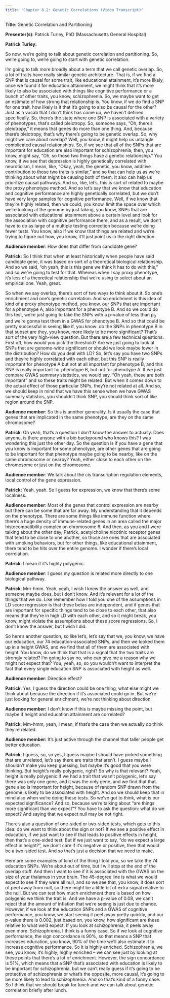 ```yaml
---
title: "Chapter 8.2: Genetic Correlations (Video Transcript)"
---
```


**Title**: Genetic Correlation and Partitioning

**Presenter(s)**: Patrick Turley, PhD (Massachusetts General Hospital)

**Patrick Turley:**

So now, we're going to talk about genetic correlation and partitioning. So, we're going to, we're going to start with genetic correlation.

I'm going to talk more broadly about a term that we call genetic overlap. So, a lot of traits have really similar genetic architecture. That is, if we find a SNP that is causal for some trait, like educational attainment, it's more likely, once we found it for education attainment, we might think that it's more likely to also be associated with things like cognitive performance or a bunch of other traits, you know, schizophrenia. So, we maybe want to get an estimate of how strong that relationship is. You know, if we do find a SNP for one trait, how likely is it that it's going to also be causal for the other? Just as a vocab that I don't think has come up, we haven't defined specifically. So, there's the state where one SNP is associated with a variety of phenotypes, that's called pleiotropy. So, someone says, "Oh, there's pleiotropy," it means that genes do more than one thing. And, because there's pleiotropy, that's why there's going to be genetic overlap. So, why might we care about overlap? Well, you know, it might help us untangle complicated causal relationships. So, if we see that all of the SNPs that are important for education are also important for schizophrenia, then, you know, might say, "Oh, so those two things have a genetic relationship." You know, if we see that depression is highly genetically correlated with neuroticism, I mean, like, "Okay, yeah, the genetic, you know, additive contribution to those two traits is similar," and so that can help us as we're thinking about what might be causing both of them. It also can help us prioritize causal pathways. And so, like, let's, this is sort of related to maybe the proxy phenotype method. And so let's say that we know that education and cognitive performance are highly genetically correlated, but we don't have very large samples for cognitive performance. Well, if we know that they're highly related, then we could, you know, limit the space over which we're looking at the genome by just taking, you know, SNPs that are associated with educational attainment above a certain level and look for the association with cognitive performance there, and as a result, we don't have to do as large of a multiple testing correction because we're doing fewer tests. You know, also if we know that things are related and we're trying to figure out how, you know, it'll just point us in the right direction.

**Audience member**: How does that differ from candidate gene?

**Patrick:** So I think that when at least historically when people have said candidate gene, it was based on sort of a theoretical biological relationship. And so we said, "oh yeah, this is this gene we think it has to do with this," and so we're going to test for that. Whereas when I say proxy phenotype, it's less of a theoretical relationship that we're using to select about an empirical one. Yeah, great.

So when we say overlap, there's sort of two ways to think about it. So one's enrichment and one's genetic correlation. And so enrichment is this idea of kind of a proxy phenotype method, you know, our SNPs that are important for a phenotype A, also important for a phenotype B. And so we could do this test, we're just going to take the SNPs with a p-value of less than p~0~ and we're gonna test them in a GWAS for phenotype B. And so that could be pretty successful in seeing like if, you know: do the SNPs in phenotype B in that subset are they, you know, more likely to be more significant? That's sort of the very high-view question. But there are a few technical questions. First off, how would you pick the threshold? Are we just going to look at SNPs that are genome-wide significant or should we look maybe lower in the distribution? How do you deal with LD? So, let's say you have two SNPs and they're highly correlated with each other, but this SNP is really important for phenotype A but not at all important for phenotype B, and this SNP is really important for phenotype B, but not for phenotype A. If we just compare GWAS summary statistics, we would say, "Oh yeah, these are both important" and so these traits might be related. But when it comes down to the actual effect of those particular SNPs, they're not related at all. And so, we should keep in mind that we have this sense when we have GWAS summary statistics, you shouldn't think SNP, you should think sort of like region around the SNP.

**Audience member**: So this is another generality. Is it usually the case that genes that are implicated in the same phenotype, are they on the same chromosome?

**Patrick**: Oh yeah, that's a question I don't know the answer to actually. Does anyone, is there anyone with a bio background who knows this? I was wondering this just the other day. So the question is if you have a gene that you know is important for some phenotype, are other genes that are going to be important for that phenotype maybe going to be nearby, like on the same chromosome or nearby? Yeah, either close to each other on the chromosome or just on the chromosome.

**Audience member**: We talk about the cis transcription regulation elements, local control of the gene expression.

**Patrick:** Yeah, yeah. So I guess for expression, we know that there's some localness.

**Audience member**: Most of the genes that control expression are nearby but there can be some that are far away. My understanding that it depends on the phenotype. There are some things like immune function where there's a huge density of immune-related genes in an area called the major histocompatibility complex on chromosome 6. And then, as you and I were talking about the other day, Patrick, acetylcholine nicotinic receptor genes that tend to be close to one another, so those are ones that are associated with smoking behaviors, but for other things, like educational attainment, there tend to be hits over the entire genome. I wonder if there's local correlation.

**Patrick**: I mean if it's highly polygenic.

**Audience member**: I guess my question is related more directly to one biological pathway.

**Patrick**: Mm-hmm. Yeah, yeah, I wish I knew the answer as well, and someone maybe does, but I don't know. And it's relevant for a lot of the things that we do. Like remember how I told you one of the assumptions in LD score regression is that these betas are independent, and if genes that are important for specific things tend to be close to each other, that also means that they're in high LD with each other, and so it might break, you know, might violate the assumptions about these score regressions. So, I don't know the answer, but I wish I did.

So here's another question, so like let's, let's say that we, you know, we have our education, our 74 education-associated SNPs, and then we looked them up in a height GWAS, and we find that all of them are associated with height. You know, do we think that that is a signal that the two traits are strongly related? I'm going to say no, who can give me a reason why we might not expect that? You, yeah, so, so you wouldn't want to interpret the fact that every single education SNP is associated with height as well.

**Audience member***:* Direction effect?

**Patrick**: Yes, I guess the direction could be one thing, what else might we think about because the direction if it's associated could go in. But we're just looking for general enrichment, we're not thinking about direction.

**Audience member:** I don't know if this is maybe missing the point, but maybe if height and education attainment are correlated?

**Patrick**: Mm-hmm, yeah, I mean, if that's the case then we actually do think they're related.

**Audience member:** It's just active through the channel that taller people get better education.

**Patrick**: I guess, so, so yes, I guess maybe I should have picked something that are unrelated, let's say there are traits that aren't. I guess maybe I shouldn't make you keep guessing, but maybe it's good that you were thinking. But height's really polygenic, right? So why is that relevant? Yeah, height is really polygenic.If we had a trait that wasn't polygenic, let's say there was only one gene, and it was the only gene, and we find that that gene also is important for height, because of random SNP drawn from the genome is likely to be associated with height. And so we should keep that in mind also when we're doing these tests. So we've got to think, what is our expected significance? And so, because we're talking about "are things more significant than we expect"? You have to ask the question: what do we expect? And saying that we expect null may be not right.

There's also a question of one-sided or two-sided tests, which gets to this idea: do we want to think about the sign or not? If we see a positive effect in education, if we just want to see if that leads to positive effects in height, then that's a one-sided test. But if we just want to say, "do we expect a large effect in height?", we don't care if it's negative or positive, then that would be a two-sided test. And so that's just a decision that we need to make.

Here are some examples of kind of the thing I told you, so we take the 74 education SNPs. We're about out of time, but I will stop at the end of the overlap stuff. And then I want to see if it is associated with the GWAS on the size of your thalamus in your brain. The 45-degree line is what we would expect to see if they were all null, and so we see that, you know, it does sort of peel away from null, so there might be a little bit of extra signal relative to the null. But we can test how much enrichment there is based on how polygenic we think the trait is. And we have a p-value of 0.08, we can't reject that the amount of inflation that we're seeing is just due to chance. However, if we look at the education SNPs and a GWAS of cognitive performance, you know, we start seeing it peel away pretty quickly, and our p-value there is 0.002, just based on, you know, how significant are these relative to what we'd expect. If you look at schizophrenia, it peels away even more. Schizophrenia, I think is a funny case. So if we look at cognitive performance, the sign concordance is 90%, so that means a SNP that increases education, you know, 90% of the time we'll also estimate it to increase cognitive performance. So it is highly enriched. Schizophrenia, we see, you know, it's highly, highly enriched -- we can see just by looking at these points that there's a lot of enrichment. However, the sign concordance is 51%, which means that a SNP that's associated with education is likely to be important for schizophrenia, but we can't really guess if it's going to be protective of schizophrenia or what's the opposite, more causal, it's going to be more likely to lead to schizophrenia. And so that's kind of a funny case. So I think that we should break for lunch and we can talk about genetic correlation briefly after lunch.
